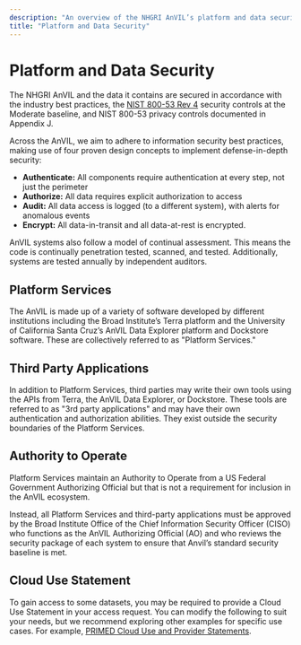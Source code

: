 ```yaml
---
description: "An overview of the NHGRI AnVIL’s platform and data security governance model."
title: "Platform and Data Security"
---
```


# Platform and Data Security

The NHGRI AnVIL and the data it contains are secured in accordance with the industry best practices, the [NIST 800-53 Rev 4](https://nvlpubs.nist.gov/nistpubs/SpecialPublications/NIST.SP.800-53r4.pdf) security controls at the Moderate baseline, and NIST 800-53 privacy controls documented in Appendix J.

Across the AnVIL, we aim to adhere to information security best practices, making use of four proven design concepts to implement defense-in-depth security:

- **Authenticate:** All components require authentication at every step, not just the perimeter
- **Authorize:** All data requires explicit authorization to access
- **Audit:** All data access is logged (to a different system), with alerts for anomalous events
- **Encrypt:** All data-in-transit and all data-at-rest is encrypted.

AnVIL systems also follow a model of continual assessment. This means the code is continually penetration tested, scanned, and tested. Additionally, systems are tested annually by independent auditors.

## Platform Services

The AnVIL is made up of a variety of software developed by different institutions including the Broad Institute’s Terra platform and the University of California Santa Cruz’s AnVIL Data Explorer platform and Dockstore software. These are collectively referred to as "Platform Services."

## Third Party Applications

In addition to Platform Services, third parties may write their own tools using the APIs from Terra, the AnVIL Data Explorer, or Dockstore. These tools are referred to as "3rd party applications" and may have their own authentication and authorization abilities. They exist outside the security boundaries of the Platform Services.

## Authority to Operate

Platform Services maintain an Authority to Operate from a US Federal Government Authorizing Official but that is not a requirement for inclusion in the AnVIL ecosystem.

Instead, all Platform Services and third-party applications must be approved by the Broad Institute Office of the Chief Information Security Officer (CISO) who functions as the AnVIL Authorizing Official (AO) and who reviews the security package of each system to ensure that Anvil’s standard security baseline is met.

## Cloud Use Statement 

To gain access to some datasets, you may be required to provide a Cloud Use Statement in your access request. You can modify the following to suit your needs, but we recommend exploring other examples for specific use cases. For example, [PRIMED Cloud Use and Provider Statements](https://docs.google.com/document/d/1VVqDxzzdRRVSOOYwDx4eszne_SZzF77B/preview?tab=t.0#heading=h.4gy3ud9t2hnv).

